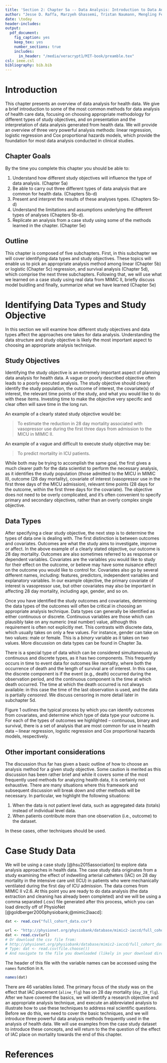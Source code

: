 ```yaml
---
title: 'Section 2: Chapter 5a -- Data Analysis: Introduction to Data Analysis'
author: "Jesse D. Raffa, Marzyeh Ghassemi, Tristan Naumann, Mengling Feng and Douglas Hsu"
date: \today
header-includes:
output: 
  pdf_document: 
    fig_caption: yes
    keep_tex: yes
    number_sections: true
    includes:  
      in_header: "/media/veracrypt1/MIT-book/preamble.tex"
csl: ieee.csl
bibliography: bib.bib
---
```


\doublespacing

# Introduction

This chapter presents an overview of data analysis for health data.  We give a brief introduction to some of the most common methods for data analysis of health care data, focusing on choosing appropriate methodology for different types of study objectives, and on presentation and the interpretation of data analysis generated from health data.  We will provide an overview of three very powerful analysis methods: linear regression, logistic regression and Cox proportional hazards models, which provide the foundation for most data analysis conducted in clinical studies.

## Chapter Goals

By the time you complete this chapter you should be able to:

  1. Understand how different study objectives will influence the type of data analysis. (Chapter 5a)
  2. Be able to carry out three different types of data analysis that are common for health data. (Chapters 5b-d)
  3. Present and interpret the results of these analyses types. (Chapters 5b-d)
  4. Understand the limitations and assumptions underlying the different types of analyses (Chapters 5b-d).
  5. Replicate an analysis from a case study using some of the methods learned in the chapter. (Chapter 5e)


## Outline

This chapter is composed of five subchapters. First, in this subchapter we will cover identifying data types and study objectives.  These topics will enable us to pick an appropriate analysis method among linear (Chapter 5b) or logistic (Chapter 5c) regression, and survival analysis (Chapter 5d), which comprise the next three subchapters.  Following that, we will use what we learned on a case study using real data from MIMIC II, briefly discuss model buidling and finally, summarize what we have learned (Chapter 5e)



# Identifying Data Types and Study Objective

In this section we will examine how different study objectives and data types affect the approaches one takes for data analysis.  Understanding the data structure and study objective is likely the most important aspect to choosing an appropriate analysis technique.  

## Study Objectives

Identifying the study objective is an extremely important aspect of planning data analysis for health data.  A vague or poorly described objective often leads to a poorly executed analysis.  The study objective should clearly identify the study population, the outcome of interest, the covariate(s) of interest, the relevant time points of the study, and what you would like to do with these items. Investing time to make the objective very specific and clear often will save time in the long run.

An example of a clearly stated study objective would be:

> To estimate the reduction in 28 day mortality associated with vasopressor use during the first three days from admission to the MICU in MIMIC II.

An example of a vague and difficult to execute study objective may be:

> To predict mortality in ICU patients.

While both may be trying to accomplish the same goal, the first gives a much clearer path for the data scientist to perform the necessary analysis, as it identifies the study population (those admitted to the MICU in MIMIC II), outcome (28 day mortality), covariate of interest (vasopressor use in the first three days of the MICU admission), relevant time points (28 days for the outcome, within the first three days for the covariate).  The objective does not need to be overly complicated, and it's often convenient to specify primary and secondary objectives, rather than an overly complex single objective.

<!-- [^mynote1]: It is advisable to go a step further and list important confounders as well ("after adjusting for..."), but we will keep it relatively simple at this point. -->

## Data Types

After specifying a clear study objective, the next step is to determine the types of data one is dealing with.  The first distinction is between outcomes and covariates.  Outcomes are what the study aims to investigate, improve or affect.  In the above example of a clearly stated objective, our outcome is 28 day mortality.  Outcomes are also sometimes referred to as response or dependent variables.   Covariates are the variables you would like to study for their effect on the outcome, or believe may have some nuisance effect on the outcome you would like to control for.  Covariates also go by several different names, including: features, predictors, independent variables and explanatory variables.  In our example objective, the primary covariate of interest is vasopressor use, but other covariates may also be important in affecting 28 day mortality, including age, gender, and so on.  

Once you have identified the study outcomes and covariates, determining the data types of the outcomes will often be critical in choosing an appropriate analysis technique.  Data types can generally be identified as either continuous or discrete.  Continuous variables are those which can plausibly take on any numeric (real number) value, although this requirement is often not explicitly met.  <!-- Continuous variables are often constrained to a range (e.g., age must be positive) and sometimes they may take on only integer values (e.g., blood pressure). --> This contrasts with discrete data, which usually takes on only a few values.  For instance, gender can take on two values: male or female.  This is a *binary* variable as it takes on two values. More discussion on data types can be found in Chapter 3a. <!-- For these binary types of data usually the distinction is clear, but in other cases it may not be.  Consider a case where a patient is asked to evaluate their perceived pain on a five point scale, but the only accepted answer is a whole number.  In some cases this can be modeled as a continuous variable, but some caution is merited.  When dealing with a situation like this, it is often useful to consider if an individual who rates their pain as a two is in twice as much pain as if they rated it as a one.  If the answer is no, then it's usually wise to model the data as an ordinal discrete variable. This also frequently occurs in situations where disease severity is graded into a few (3-5) groups, where's it often unreasonable to assume that a person who has grade 2 is twice as severe as someone with grade 1.  We do not cover how to model ordinal data in this chapter, but it's something to be aware of. -->

There is a special type of data which can be considered simultaneously as continuous and discrete types, as it has two components.  This frequently occurs in time to event data for outcomes like mortality, where both the occurrence of death and the length of survival are of interest. In this case, the discrete component is if the event (e.g., death) occurred during the observation period, and the continuous component is the time at which death occurred. The time at which the death occurred is not always available: in this case the time of the last observation is used, and the data is partially *censored*. We discuss censoring in more detail later in subchapter 5d.

Figure 1 outlines the typical process by which you can identify outcomes from covariates, and determine which type of data type your outcome is.  For each of the types of outcomes we highlighted -- continuous, binary and survival, there is a set of analysis that are most common for use in health data -- linear regression, logistic regression and Cox proportional hazards models, respectively.


\begin{figure}
\begin{center}
\begin{tikzpicture}
  \path (4.5,9)    node(objective) [circle, draw] {Objective}

		(3,6)    node(outcome) [rectangle, draw] {Outcome}
		(6,6)    node(covariate) [rectangle, draw] {Covariates}
		(4.5,3)    node(continuous) [rectangle, draw] {Continuous}
		(1.5,3)    node(discrete) [rectangle, draw] {Discrete}
		(0,0)    node(binary) [rectangle, draw] {Binary}
		(3,0)    node(survival) [rectangle, draw] {Survival}
		(6,0)    node(continuoust) [rectangle, draw] {Continuous}
		(0,-3)    node(binarym) [rectangle, draw,text width=2.4cm] {Logistic \\ Regression}
		(3,-3)    node(survivalm) [rectangle, draw,text width=2.4cm] {Cox \\ Proportional \\ Hazards Model}
		(6,-3)    node(continuoustm) [rectangle, draw,text width=2.4cm] {Linear \\ Regression}
		;

\draw[thick, black, ->] (objective) -- (covariate);
  \draw[thick, black, ->] (objective) -- (outcome);
  \draw[thick, black, ->] (outcome) -- (continuous);
  \draw[thick, black, ->] (outcome) -- (discrete);
  \draw[thick, black, ->] (discrete) -- (binary);


  \draw[thick, black, ->] (binary) -- (binarym);
  \draw[thick, black, ->] (continuoust) -- (continuoustm);
  \draw[thick, black, ->] (survival) -- (survivalm);
  \draw[thick, black, ->] (continuous) -- (survival) node [sloped,pos=0.5,below, text width=2.4cm] {event or \\ censoring time};
  \draw[thick, black, ->] (continuous) -- (continuoust);
  \draw[thick, black, ->] (discrete) -- (survival) node [sloped,pos=0.5,below, text width=2.5cm] {event occurred?};


  \end{tikzpicture}\end{center}
	\caption{Flow diagram of simplified process for choosing an analysis method based on the study objective and outcome data types}
	\label{f:ChooseAnAnalysis}
\end{figure}




## Other important considerations

The discussion thus far has given a basic outline of how to choose an analysis method for a given study objective.  Some caution is merited as this discussion has been rather brief and while it covers some of the most frequently used methods for analyzing health data, it is certainly not exhaustive.  There are many situations where this framework and subsequent discussion will break down and other methods will be necessary.  In particular, we highlight the following situations:

1) When the data is not patient level data, such as aggregated data (totals) instead of individual level data.
2) When patients contribute more than one observation (i.e., outcome) to the dataset.

In these cases, other techniques should be used.

# Case Study Data

We will be using a case study [@hsu2015association] to explore data analysis approaches in health data.  The case study data originates from a study examining the effect of indwelling arterial catheters (IAC) on 28 day mortality in the intensive care unit (ICU) in patients who were mechanically ventilated during the first day of ICU admission.  The data comes from MIMIC II v2.6.  At this point you are ready to do data analysis  (the data extraction and cleaning has already been completed) and we will be using a comma separated (.csv) file generated after this process, which you can load directly off of PhysioNet [@goldberger2000physiobank;@mimic2iaacd]:

<!-- [^loadnote]: If you cannot load the data, please download the file from the url: https://raw.githubusercontent.com/MIT-LCP/Aline/master/Data_Extraction/full_cohort_data.csv and load in `R` by using the `dat <- read.csv(file.choose())` command, navigating to where you downloaded the file to.  The work presented in this chapter is based on the commit with hash: 'd1957a1425114e0187abf89c201f3b777522772a' of the MIT-LCP/Aline repository on GitHub.com.  This should enable one to reproduce the results in full even if changes to the repository are made in the future. (https://github.com/MIT-LCP/Aline/tree/d1957a1425114e0187abf89c201f3b777522772a) -->


\singlespacing

```r
dat <- read.csv("full_cohort_data.csv")
```


```r
url <- "http://physionet.org/physiobank/database/mimic2-iaccd/full_cohort_data.csv";
dat <- read.csv(url)
# Or download the csv file from:
# http://physionet.org/physiobank/database/mimic2-iaccd/full_cohort_data.csv
# Type: dat <- read.csv(file.choose())
# And navigate to the file you downloaded (likely in your download directory)
```

\doublespacing

The header of this file with the variable names can be accessed using the `names` function in `R`.  

\singlespacing

```r
names(dat)
```

\doublespacing

There are 46 variables listed.  The primary focus of the study was on the effect that IAC placement (`aline_flg`) has on 28 day mortality (`day_28_flg`).  After we have covered the basics, we will identify a research objective and an appropriate analysis technique, and execute an abbreviated analysis to illustrate how to use these techniques to address real scientific questions.  Before we do this, we need to cover the basic techniques, and we will introduce three powerful data analysis methods frequently used in the analysis of health data.  We will use examples from the case study dataset to introduce these concepts, and will return to the the question of the effect of IAC place on mortality towards the end of this chapter.


<!-- Hence, a suitable study objective would be: To estimate the effect of IAC has on 28 day mortality in MIMIC II, after adjusting for potential confounders.  We have identified the covariate of interest (IAC), other covariates of interest (i.e., potential confounders, e.g., age, gender, severity of illness, etc), the outcome (i.e., 28 day mortality), the study population (i.e., MIMIC II), and any important time points (i.e. mortality at 28 days). -->

# References